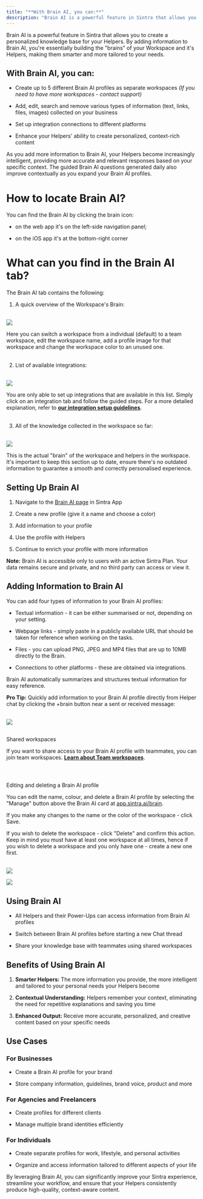 ```yaml
---
title: "**With Brain AI, you can:**"
description: "Brain AI is a powerful feature in Sintra that allows you to create a personalized knowledge base for your Helpers. By adding information to Brain AI, you're ..."
---
```


Brain AI is a powerful feature in Sintra that allows you to create a personalized knowledge base for your Helpers. By adding information to Brain AI, you're essentially building the "brains" of your Workspace and it's Helpers, making them smarter and more tailored to your needs.

## **With Brain AI, you can:**

  * Create up to 5 different Brain AI profiles as separate workspaces _(If you need to have more workspaces - contact support)_

  * Add, edit, search and remove various types of information (text, links, files, images) collected on your business

  * Set up integration connections to different platforms

  * Enhance your Helpers' ability to create personalized, context-rich content




As you add more information to Brain AI, your Helpers become increasingly intelligent, providing more accurate and relevant responses based on your specific context. The guided Brain AI questions generated daily also improve contextually as you expand your Brain AI profiles.

# How to locate Brain AI?

You can find the Brain AI by clicking the brain icon:

  * on the web app it's on the left-side navigation panel;

  * on the iOS app it's at the bottom-right corner




# What can you find in the Brain AI tab?

The Brain AI tab contains the following:

  1. A quick overview of the Workspace's Brain:  
​

![](https://downloads.intercomcdn.com/i/o/s36tbegb/1615220719/0a6b6d9cfed87894af767ad3e1df/Screenshot+2025-07-11+at+17_35_58.png?expires=1754573400&signature=08003cf0cc5b363933a4f5c1168d5fd18a6dfc4cd0e2274ff904016b294e9112&req=dSYmE8t8nYZeUPMW1HO4zQNRCMC9JchUlBGJxlUmaoimO%2BS0z9xKs49m1DbU%0AxmfI%0A)

  
Here you can switch a workspace from a individual (default) to a team workspace, edit the workspace name, add a profile image for that workspace and change the workspace color to an unused one.  
​

  2. List of available integrations:  
​

![](https://downloads.intercomcdn.com/i/o/s36tbegb/1615220938/27b49ffa448966b68a3d6ad52e14/Screenshot+2025-07-11+at+17_36_12.png?expires=1754573400&signature=c1e5ac6377906049fe5284d55fa139ccf89d3cc4e8c3d4e30e927d346f206a62&req=dSYmE8t8nYhcUfMW1HO4zYwksfcTlQ7SJkFlL1nwjNQEhE5YrWWACG08avVH%0AkFM5%0A)

  
You are only able to set up integrations that are available in this list. Simply click on an integration tab and follow the guided steps. For a more detailed explanation, refer to **[our integration setup guidelines](https://help.sintra.ai/en/collections/11505269)**.  
​

  3. All of the knowledge collected in the workspace so far:  
​

![](https://downloads.intercomcdn.com/i/o/s36tbegb/1615234196/59971fbfacca12e39668c9b59f46/Screenshot+2025-07-11+at+17_37_20.png?expires=1754573400&signature=9fe8df0e8262aacf22cfde2e5547b228a79efb5967129f5b69fdea1b6ca2714f&req=dSYmE8t9mYBWX%2FMW1HO4za9KmxUbIF8qqUV%2F7dMlwiEq7KmRIokg05Bc8O0u%0A885T%0A)

This is the actual "brain" of the workspace and helpers in the workspace. It's important to keep this section up to date, ensure there's no outdated information to guarantee a smooth and correctly personalised experience. 




## Setting Up Brain AI

  1. Navigate to the [Brain AI page](https://app.sintra.ai/brain) in Sintra App

  2. Create a new profile (give it a name and choose a color)

  3. Add information to your profile

  4. Use the profile with Helpers

  5. Continue to enrich your profile with more information




**Note:** Brain AI is accessible only to users with an active Sintra Plan. Your data remains secure and private, and no third party can access or view it.

## Adding Information to Brain AI

You can add four types of information to your Brain AI profiles:

  * Textual information - it can be either summarised or not, depending on your setting.

  * Webpage links - simply paste in a publicly available URL that should be taken for reference when working on the tasks.

  * Files - you can upload PNG, JPEG and MP4 files that are up to 10MB directly to the Brain.

  * Connections to other platforms - these are obtained via integrations.




Brain AI automatically summarizes and structures textual information for easy reference.

**Pro Tip:** Quickly add information to your Brain AI profile directly from Helper chat by clicking the +brain button near a sent or received message:  
​

![](https://downloads.intercomcdn.com/i/o/s36tbegb/1615263374/66ba38cc36809436b0191482f0d5/Screenshot+2025-07-11+at+18_02_00.png?expires=1754573400&signature=0094b15b2ab6a0077fd14ae6e469acd5069115b5fee4204f598c1673855511ef&req=dSYmE8t4noJYXfMW1HO4zVW1OLDlsO7eEFCLUAu6jKP4xkODV8LXERdYfAkZ%0AyZJi%0A)

##   
Shared workspaces

If you want to share access to your Brain AI profile with teammates, you can join team workspaces. **[Learn about Team workspaces](https://help.sintra.ai/en/articles/10240543-team-workspaces)**.   
​

#   
Editing and deleting a Brain AI profile

You can edit the name, colour, and delete a Brain AI profile by selecting the "Manage" button above the Brain AI card at [app.sintra.ai/brain](https://app.sintra.ai/brain).

If you make any changes to the name or the color of the workspace - click Save.

If you wish to delete the workspace - click "Delete" and confirm this action. Keep in mind you must have at least one workspace at all times, hence if you wish to delete a workspace and you only have one - create a new one first.  
​

![](https://downloads.intercomcdn.com/i/o/s36tbegb/1278442020/a9147b86154f31a040ebd9579766/image.png?expires=1754573400&signature=c1eb0a832524d232544e089d3d5585c5bb70cf0f4074f928a01b8865942cf6cb&req=dSIgHs16n4FdWfMW1HO4zcJO49HqtM2DVE9IniKL6mchelqbYzG%2BdKCa8x%2FB%0AiD0x%0A)

![](https://downloads.intercomcdn.com/i/o/s36tbegb/1278442774/273bd3b95322bdae3f77d4d98788/image.png?expires=1754573400&signature=61b40184c46fb7f4dc2edd9ded78e98b15b8986ef7a064bff9201212c65ea859&req=dSIgHs16n4ZYXfMW1HO4zYluZYRY6i9%2FsfFQEWxeg4ABe4SZkkt7tIMUqpvd%0A%2BAjV%0A)

## Using Brain AI

  * All Helpers and their Power-Ups can access information from Brain AI profiles

  * Switch between Brain AI profiles before starting a new Chat thread

  * Share your knowledge base with teammates using shared workspaces




## Benefits of Using Brain AI

  1. **Smarter Helpers:** The more information you provide, the more intelligent and tailored to your personal needs your Helpers become

  2. **Contextual Understanding:** Helpers remember your context, eliminating the need for repetitive explanations and saving you time

  3. **Enhanced Output:** Receive more accurate, personalized, and creative content based on your specific needs




## Use Cases

### For Businesses

  * Create a Brain AI profile for your brand

  * Store company information, guidelines, brand voice, product and more




### For Agencies and Freelancers

  * Create profiles for different clients

  * Manage multiple brand identities efficiently




### For Individuals

  * Create separate profiles for work, lifestyle, and personal activities

  * Organize and access information tailored to different aspects of your life




By leveraging Brain AI, you can significantly improve your Sintra experience, streamline your workflow, and ensure that your Helpers consistently produce high-quality, context-aware content.
